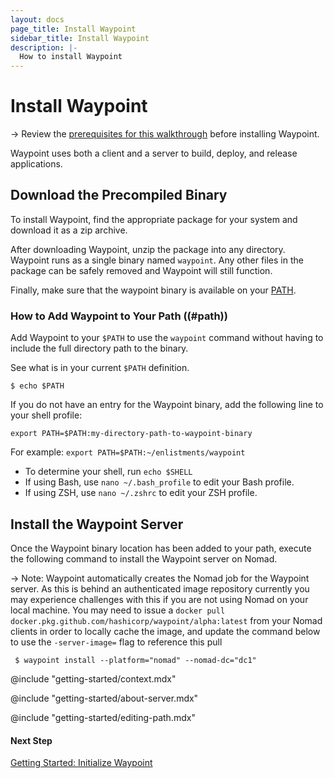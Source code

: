 ```yaml
---
layout: docs
page_title: Install Waypoint
sidebar_title: Install Waypoint
description: |-
  How to install Waypoint
---
```


# Install Waypoint

<!-- Make this a partial -->

-> Review the [prerequisites for this walkthrough](docs/getting-started/nomad-example-app/install-prereqs) before installing Waypoint.

Waypoint uses both a client and a server to build, deploy, and release applications.

<!-- Make this a partial -->

## Download the Precompiled Binary

To install Waypoint, find the appropriate package for your system and download it as a zip archive.

After downloading Waypoint, unzip the package into any directory. Waypoint runs as a single binary named `waypoint`. Any other files in the package can be safely removed and Waypoint will still function.

Finally, make sure that the waypoint binary is available on your [PATH](#path).

### How to Add Waypoint to Your Path ((#path))

Add Waypoint to your `$PATH` to use the `waypoint` command without having to include the full directory path to the binary.

See what is in your current `$PATH` definition.

```shell
$ echo $PATH
```

If you do not have an entry for the Waypoint binary, add the following line to your shell profile:

`export PATH=$PATH:my-directory-path-to-waypoint-binary`

For example: `export PATH=$PATH:~/enlistments/waypoint`

- To determine your shell, run `echo $SHELL`
- If using Bash, use `nano ~/.bash_profile` to edit your Bash profile.
- If using ZSH, use `nano ~/.zshrc` to edit your ZSH profile.

## Install the Waypoint Server

Once the Waypoint binary location has been added to your path, execute the following command to install the Waypoint server on Nomad.

-> Note: Waypoint automatically creates the Nomad job for the Waypoint server. As this is behind an authenticated image repository
currently you may experience challenges with this if you are not using Nomad on your local machine. You may need to issue a `docker pull docker.pkg.github.com/hashicorp/waypoint/alpha:latest`
from your Nomad clients in order to locally cache the image, and update the command below to use the `-server-image=` flag to reference this pull

```shell
 $ waypoint install --platform="nomad" --nomad-dc="dc1"
```

@include "getting-started/context.mdx"

@include "getting-started/about-server.mdx"

@include "getting-started/editing-path.mdx"

#### Next Step

[Getting Started: Initialize Waypoint](/docs/getting-started/nomad-example-app/init-waypoint)
